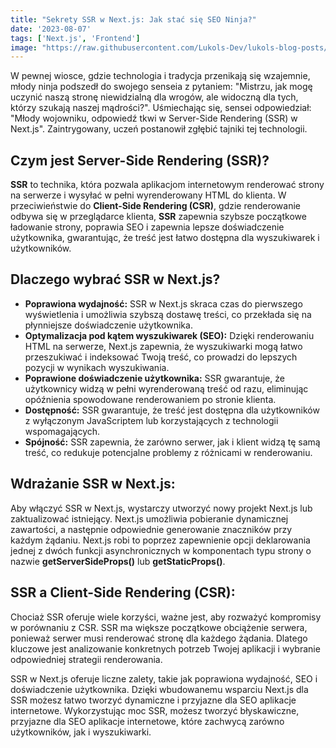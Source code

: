 ```yaml
---
title: "Sekrety SSR w Next.js: Jak stać się SEO Ninja?"
date: '2023-08-07'
tags: ['Next.js', 'Frontend']
image: "https://raw.githubusercontent.com/Lukols-Dev/lukols-blog-posts/main/images/sekrety-server-side-rendering-nextjs/nextjs-ssr.png"
---
```


<CustomImage src="https://raw.githubusercontent.com/Lukols-Dev/lukols-blog-posts/main/images/sekrety-server-side-rendering-nextjs/nextjs-ssr.png" alt="SSR" />

W pewnej wiosce, gdzie technologia i tradycja przenikają się wzajemnie, młody ninja podszedł do swojego senseia z pytaniem: "Mistrzu, jak mogę uczynić naszą stronę niewidzialną dla wrogów, ale widoczną dla tych, którzy szukają naszej mądrości?". Uśmiechając się, sensei odpowiedział: "Młody wojowniku, odpowiedź tkwi w Server-Side Rendering (SSR) w Next.js". Zaintrygowany, uczeń postanowił zgłębić tajniki tej technologii.

## **Czym jest Server-Side Rendering (SSR)?**

**SSR** to technika, która pozwala aplikacjom internetowym renderować strony na serwerze i wysyłać w pełni wyrenderowany HTML do klienta. W przeciwieństwie do **Client-Side Rendering (CSR)**, gdzie renderowanie odbywa się w przeglądarce klienta, **SSR** zapewnia szybsze początkowe ładowanie strony, poprawia SEO i zapewnia lepsze doświadczenie użytkownika, gwarantując, że treść jest łatwo dostępna dla wyszukiwarek i użytkowników.

## **Dlaczego wybrać SSR w Next.js?**

- **Poprawiona wydajność:** 
  SSR w Next.js skraca czas do pierwszego wyświetlenia i umożliwia szybszą dostawę treści, co przekłada się na płynniejsze doświadczenie użytkownika.
- **Optymalizacja pod kątem wyszukiwarek (SEO):** 
  Dzięki renderowaniu HTML na serwerze, Next.js zapewnia, że wyszukiwarki mogą łatwo przeszukiwać i indeksować Twoją treść, co prowadzi do lepszych pozycji w wynikach wyszukiwania.
- **Poprawione doświadczenie użytkownika:** 
  SSR gwarantuje, że użytkownicy widzą w pełni wyrenderowaną treść od razu, eliminując opóźnienia spowodowane renderowaniem po stronie klienta.
- **Dostępność:** 
  SSR gwarantuje, że treść jest dostępna dla użytkowników z wyłączonym JavaScriptem lub korzystających z technologii wspomagających.
- **Spójność:** 
  SSR zapewnia, że zarówno serwer, jak i klient widzą tę samą treść, co redukuje potencjalne problemy z różnicami w renderowaniu.

## **Wdrażanie SSR w Next.js:**

Aby włączyć SSR w Next.js, wystarczy utworzyć nowy projekt Next.js lub zaktualizować istniejący. 
Next.js umożliwia pobieranie dynamicznej zawartości, a następnie odpowiednie generowanie znaczników przy każdym żądaniu. Next.js robi to poprzez zapewnienie opcji deklarowania jednej z dwóch funkcji asynchronicznych w komponentach typu strony o nazwie **getServerSideProps()** lub **getStaticProps()**.

## **SSR a Client-Side Rendering (CSR):**

Chociaż SSR oferuje wiele korzyści, ważne jest, aby rozważyć kompromisy w porównaniu z CSR. SSR ma większe początkowe obciążenie serwera, ponieważ serwer musi renderować stronę dla każdego żądania. Dlatego kluczowe jest analizowanie konkretnych potrzeb Twojej aplikacji i wybranie odpowiedniej strategii renderowania.

<CustomImage src="https://raw.githubusercontent.com/Lukols-Dev/lukols-blog-posts/main/images/sekrety-server-side-rendering-nextjs/csr-ssr.png" alt="SSR" />

SSR w Next.js oferuje liczne zalety, takie jak poprawiona wydajność, SEO i doświadczenie użytkownika. Dzięki wbudowanemu wsparciu Next.js dla SSR możesz łatwo tworzyć dynamiczne i przyjazne dla SEO aplikacje internetowe. Wykorzystując moc SSR, możesz tworzyć błyskawiczne, przyjazne dla SEO aplikacje internetowe, które zachwycą zarówno użytkowników, jak i wyszukiwarki.


